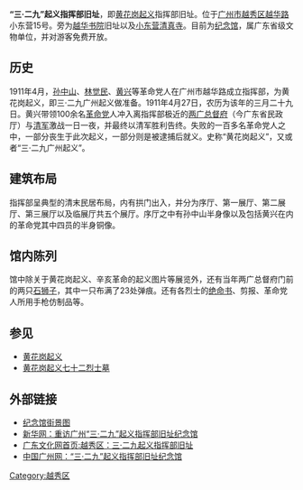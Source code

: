 {{文物保护单位
| 级别 = 省级
| 省区市 = 广东省
| 图片 = 
| 名称 = “三·二九”起义指挥部旧址
| 编号 = 1-4
| 分类 = 革命遗址及革命纪念建筑物
| 时代 = 1911年
| 所在 = [[广州市|广州市]][[越秀区|越秀区]][[越华路|越华路]]小东营15号
| 登录 = 1978年7月
}}
'''“三·二九”起义指挥部旧址'''，即[[黄花岗起义|黄花岗起义]]指挥部旧址。位于[[广州市|广州市]][[越秀区|越秀区]][[越华路|越华路]]小东营15号。旁为[[越华书院|越华书院]]旧址以及[[小东营清真寺|小东营清真寺]]。目前为[[纪念馆|纪念馆]]，属广东省级文物单位，并对游客免费开放。

==历史==
1911年4月，[[孙中山|孙中山]]、[[林觉民|林觉民]]、[[黄兴|黄兴]]等革命党人在广州市越华路成立指挥部，为黄花岗起义，即三·二九广州起义做准备。1911年4月27日，农历为该年的三月二十九日。黄兴带领100余名[[革命黨|革命党]]人冲入离指挥部极近的[[两广总督府|两广总督府]]（今广东省民政厅）与[[清军|清军]]激战一日一夜，并最终以清军胜利告终。失败的一百多名革命党人之中，一部分丧生于此次起义，一部分则是被逮捕后就义。史称“黄花岗起义”，又或者“三·二九广州起义”。

==建筑布局==
指挥部呈典型的清末民居布局，内有拱门出入，并分为序厅、第一展厅、第二展厅、第三展厅以及临展厅共五个展厅。序厅之中有孙中山半身像以及包括黄兴在内的革命党其中四员的半身铜像。

==馆内陈列==
馆中除关于黄花岗起义、辛亥革命的起义图片等展览外，还有当年两广总督府门前的两只[[石狮子|石狮子]]，其中一只布满了23处弹痕。还有各烈士的[[绝命书|绝命书]]、剪报、革命党人所用手枪仿制品等。

==参见==
*[[黄花岗起义|黄花岗起义]]
*[[黃花崗七十二烈士墓|黄花岗起义七十二烈士墓]]

==外部链接==
*[http://gz.city8.com/chuxingfuwu/139852_QFE2I.html 纪念馆街景图] {{Wayback|url=http://gz.city8.com/chuxingfuwu/139852_QFE2I.html |date=20160304052813 }}
*[http://news.xinhuanet.com/politics/2011-09/30/c_122112081.htm 新华网：重访广州“三·二九”起义指挥部旧址纪念馆] {{Wayback|url=http://news.xinhuanet.com/politics/2011-09/30/c_122112081.htm |date=20111012084428 }}
*[http://www.gdwh.com.cn/xiuxian/2010/0525/article_110.html 广东文化网首页:越秀区：三·二九起义指挥部旧址] {{Wayback|url=http://www.gdwh.com.cn/xiuxian/2010/0525/article_110.html |date=20201103121519 }}
*[https://web.archive.org/web/20150402142340/http://www.guangzhou.gov.cn/node_2790/node_2792/2013/03/21/1363849956406050.shtml 中国广州网：“三·二九”起义指挥部旧址纪念馆 ]
{{广州市境内的广东省文物保护单位}}
[[Category:越秀区|Category:越秀区]]